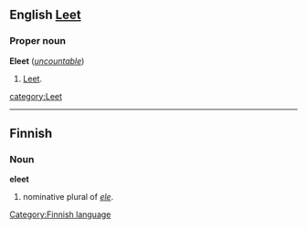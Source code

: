 ==English [[Leet]]==
===Proper noun===
'''Eleet''' (''[[uncountable]]'')

#[[Leet]].
[[category:Leet]]
----
==Finnish==
[[Category:Finnish language]]
===Noun===
'''eleet'''

# nominative plural of ''[[ele#Finnish|ele]]''.